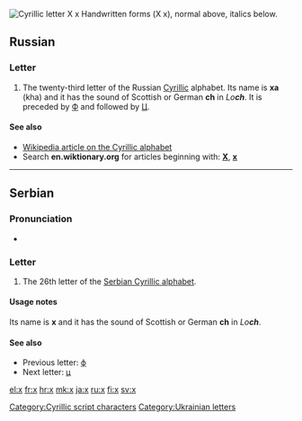 [[File:Cyrillic H.png|thumb|right|Cyrillic letter '''Х х'''<br/>
[[File:23-Russian alphabet-Х х.svg|thumb|Handwritten forms]]
{{Cyrillic character info|hex=445|name=CYRILLIC SMALL LETTER HA}}
(''Х х''), normal above, italics below.]]
{{also|Appendix:Variations of "x"}}
==Russian==

===Letter===
{{infl|ru|letter|lower case||upper case|Х}}

# The twenty-third letter of the Russian [[Cyrillic]] alphabet. Its name is '''ха''' (kha) and it has the sound of Scottish or German '''ch''' in ''Lo'''ch'''''. It is preceded by [[ф|Ф]] and followed by [[ц|Ц]].

====See also====
* [[w:Cyrillic alphabet|Wikipedia article on the Cyrillic alphabet]]
* Search '''en.wiktionary.org''' for articles beginning with: '''[http://en.wiktionary.org/w/index.php?title=Special%3AAllpages&from=%D0%A5&namespace=0 Х]''', '''[http://en.wiktionary.org/w/index.php?title=Special%3AAllpages&from=%D1%85&namespace=0 х]'''

----

==Serbian==

===Pronunciation===
* {{qualifier|phoneme}} {{IPA|/x/|lang=sr}}

===Letter===
{{infl|sr|letter|lower case||upper case|Х}}

# The 26th letter of the [[Serbian Cyrillic alphabet]].

====Usage notes====
Its name is '''х''' and it has the sound of Scottish or German '''ch''' in ''Lo'''ch'''''.

====See also====
* Previous letter: [[ф#Serbian|ф]]
* Next letter: [[ц#Serbian|ц]]

[[Category:Cyrillic script characters]]
[[Category:Ukrainian letters]]

[[el:х]]
[[fr:х]]
[[hr:х]]
[[mk:х]]
[[ja:х]]
[[ru:х]]
[[fi:х]]
[[sv:х]]